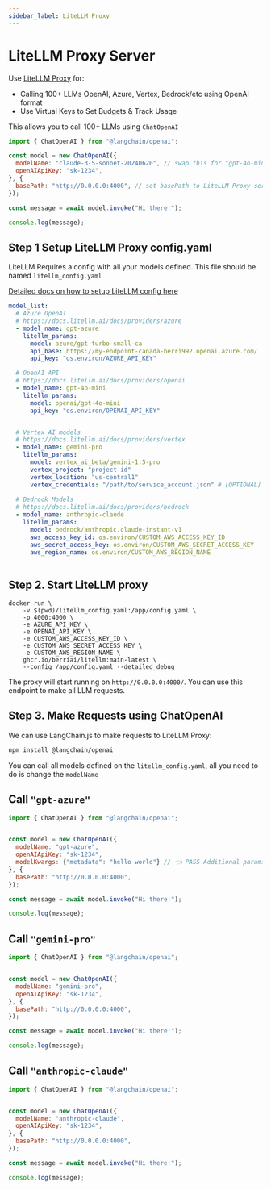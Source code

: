 ```yaml
---
sidebar_label: LiteLLM Proxy
---
```



# LiteLLM Proxy Server

Use [LiteLLM Proxy](https://docs.litellm.ai/docs/simple_proxy) for:

- Calling 100+ LLMs OpenAI, Azure, Vertex, Bedrock/etc using OpenAI format
- Use Virtual Keys to Set Budgets & Track Usage

This allows you to call 100+ LLMs using `ChatOpenAI`

```js
import { ChatOpenAI } from "@langchain/openai";

const model = new ChatOpenAI({
  modelName: "claude-3-5-sonnet-20240620", // swap this for "gpt-4o-mini", "gemini-1.5-pro", "claude-3-5-sonnet-20240620"
  openAIApiKey: "sk-1234",
}, {
  basePath: "http://0.0.0.0:4000", // set basePath to LiteLLM Proxy server
});

const message = await model.invoke("Hi there!");

console.log(message);
```


## Step 1 Setup LiteLLM Proxy config.yaml

LiteLLM Requires a config with all your models defined. This file should be named `litellm_config.yaml`

[Detailed docs on how to setup LiteLLM config here](https://docs.litellm.ai/docs/proxy/configs)

```yaml
model_list:
  # Azure OpenAI
  # https://docs.litellm.ai/docs/providers/azure
  - model_name: gpt-azure
    litellm_params:
      model: azure/gpt-turbo-small-ca
      api_base: https://my-endpoint-canada-berri992.openai.azure.com/
      api_key: "os.environ/AZURE_API_KEY"

  # OpenAI API
  # https://docs.litellm.ai/docs/providers/openai
  - model_name: gpt-4o-mini
    litellm_params:
      model: openai/gpt-4o-mini
      api_key: "os.environ/OPENAI_API_KEY"


  # Vertex AI models
  # https://docs.litellm.ai/docs/providers/vertex
  - model_name: gemini-pro
    litellm_params:
      model: vertex_ai_beta/gemini-1.5-pro
      vertex_project: "project-id"
      vertex_location: "us-central1"
      vertex_credentials: "/path/to/service_account.json" # [OPTIONAL] Do this OR `!gcloud auth application-default login` - run this to add vertex credentials to your env
  
  # Bedrock Models
  # https://docs.litellm.ai/docs/providers/bedrock
  - model_name: anthropic-claude
    litellm_params: 
      model: bedrock/anthropic.claude-instant-v1
      aws_access_key_id: os.environ/CUSTOM_AWS_ACCESS_KEY_ID
      aws_secret_access_key: os.environ/CUSTOM_AWS_SECRET_ACCESS_KEY
      aws_region_name: os.environ/CUSTOM_AWS_REGION_NAME
  
```


## Step 2. Start LiteLLM proxy

```shell
docker run \
    -v $(pwd)/litellm_config.yaml:/app/config.yaml \
    -p 4000:4000 \
    -e AZURE_API_KEY \
    -e OPENAI_API_KEY \
    -e CUSTOM_AWS_ACCESS_KEY_ID \
    -e CUSTOM_AWS_SECRET_ACCESS_KEY \
    -e CUSTOM_AWS_REGION_NAME \
    ghcr.io/berriai/litellm:main-latest \
    --config /app/config.yaml --detailed_debug
```

The proxy will start running on `http://0.0.0.0:4000/`. You can use this endpoint to make all LLM requests.

## Step 3. Make Requests using ChatOpenAI

We can use LangChain.js to make requests to LiteLLM Proxy:

```bash npm2yarn
npm install @langchain/openai
```

You can call all models defined on the `litellm_config.yaml`, all you need to do is change the `modelName`

## Call `"gpt-azure"`
```js
import { ChatOpenAI } from "@langchain/openai";


const model = new ChatOpenAI({
  modelName: "gpt-azure",
  openAIApiKey: "sk-1234",
  modelKwargs: {"metadata": "hello world"} // 👈 PASS Additional params here
}, {
  basePath: "http://0.0.0.0:4000",
});

const message = await model.invoke("Hi there!");

console.log(message);
```


## Call `"gemini-pro"`
```js
import { ChatOpenAI } from "@langchain/openai";


const model = new ChatOpenAI({
  modelName: "gemini-pro",
  openAIApiKey: "sk-1234",
}, {
  basePath: "http://0.0.0.0:4000",
});

const message = await model.invoke("Hi there!");

console.log(message);
```

## Call `"anthropic-claude"`
```js
import { ChatOpenAI } from "@langchain/openai";


const model = new ChatOpenAI({
  modelName: "anthropic-claude",
  openAIApiKey: "sk-1234",
}, {
  basePath: "http://0.0.0.0:4000",
});

const message = await model.invoke("Hi there!");

console.log(message);
```


